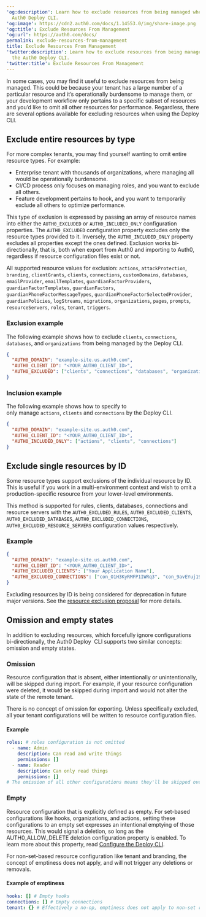 ---
'og:description': Learn how to exclude resources from being managed when using the
  Auth0 Deploy CLI.
'og:image': https://cdn2.auth0.com/docs/1.14553.0/img/share-image.png
'og:title': Exclude Resources From Management
'og:url': https://auth0.com/docs/
permalink: exclude-resources-from-management
title: Exclude Resources From Management
'twitter:description': Learn how to exclude resources from being managed when using
  the Auth0 Deploy CLI.
'twitter:title': Exclude Resources From Management
---
In some cases, you may find it useful to exclude resources from being managed. This could be because your tenant has a large number of a particular resource and it’s operationally burdensome to manage them, or your development workflow only pertains to a specific subset of resources and you’d like to omit all other resources for performance. Regardless, there are several options available for excluding resources when using the Deploy CLI.

## Exclude entire resources by type

For more complex tenants, you may find yourself wanting to omit entire resource types. For example:

* Enterprise tenant with thousands of organizations, where managing all would be operationally burdensome.
* CI/CD process only focuses on managing roles, and you want to exclude all others.
* Feature development pertains to hook, and you want to temporarily exclude all others to optimize performance.

This type of exclusion is expressed by passing an array of resource names into either the `AUTH0_EXCLUDED` or `AUTH0_INCLUDED_ONLY` configuration properties. The `AUTH0_EXCLUDED` configuration property excludes only the resource types provided to it. Inversely, the `AUTH0_INCLUDED_ONLY` property excludes all properties except the ones defined. Exclusion works bi-directionally, that is, both when export from Auth0 and importing to Auth0, regardless if resource configuration files exist or not.

All supported resource values for exclusion: `actions`, `attackProtection`, `branding`, `clientGrants`, `clients`, `connections`, `customDomains`, `databases`, `emailProvider`, `emailTemplates`, `guardianFactorProviders`, `guardianFactorTemplates`, `guardianFactors`, `guardianPhoneFactorMessageTypes`, `guardianPhoneFactorSelectedProvider`, `guardianPolicies`, `logStreams`, `migrations`, `organizations`, `pages`, `prompts`, `resourceServers`, `roles`, `tenant`, `triggers`.

### Exclusion example

The following example shows how to exclude `clients`, `connections`, `databases`, and `organizations` from being managed by the Deploy CLI.

```json lines
{
  "AUTH0_DOMAIN": "example-site.us.auth0.com",
  "AUTH0_CLIENT_ID": "<YOUR_AUTH0_CLIENT_ID>",
  "AUTH0_EXCLUDED": ["clients", "connections", "databases", "organizations"]
}
```






### Inclusion example

The following example shows how to specify to only manage `actions`, `clients` and `connections` by the Deploy CLI.

```json lines
{
  "AUTH0_DOMAIN": "example-site.us.auth0.com",
  "AUTH0_CLIENT_ID": "<YOUR_AUTH0_CLIENT_ID>",
  "AUTH0_INCLUDED_ONLY": ["actions", "clients", "connections"]
}
```






## Exclude single resources by ID

Some resource types support exclusions of the individual resource by ID. This is useful if you work in a multi-environment context and wish to omit a production-specific resource from your lower-level environments.

This method is supported for rules, clients, databases, connections and <Tooltip tip="Resource Server: Server hosting protected resources. Resource servers accept and respond to protected resource requests." cta="View Glossary" href="/docs/glossary?term=resource+servers">resource servers</Tooltip> with the `AUTH0_EXCLUDED_RULES`, `AUTH0_EXCLUDED_CLIENTS`, `AUTH0_EXCLUDED_DATABASES`, `AUTH0_EXCLUDED_CONNECTIONS`, `AUTH0_EXCLUDED_RESOURCE_SERVERS` configuration values respectively.

### Example

```json lines
{
  "AUTH0_DOMAIN": "example-site.us.auth0.com",
  "AUTH0_CLIENT_ID": "<YOUR_AUTH0_CLIENT_ID>",
  "AUTH0_EXCLUDED_CLIENTS": ["Your Application Name"],
  "AUTH0_EXCLUDED_CONNECTIONS": ["con_O1H3KyRMFP1IWRq3", "con_9avEYuj19ihqKBOs"]
}
```






<Callout icon="file-lines" color="#0EA5E9" iconType="regular">

Excluding resources by ID is being considered for deprecation in future major versions. See the [resource exclusion proposal](https://github.com/auth0/auth0-deploy-cli/blob/6381ce6efa8cd59e7a5c8d37e8915b0989d677b9/docs/excluding-from-management.md?plain=1#L51) for more details.

</Callout>

## Omission and empty states

In addition to excluding resources, which forcefully ignore configurations bi-directionally, the Auth0 Deploy  CLI supports two similar concepts: omission and empty states.

### Omission

Resource configuration that is absent, either intentionally or unintentionally, will be skipped during import. For example, if your resource configuration were deleted, it would be skipped during import and would not alter the state of the remote tenant.

There is no concept of omission for exporting. Unless specifically excluded, all your tenant configurations will be written to resource configuration files.

#### Example

```yaml lines
roles: # roles configuration is not omitted
  - name: Admin
    description: Can read and write things
    permissions: []
  - name: Reader
    description: Can only read things
    permissions: []
# The omission of all other configurations means they'll be skipped over
```






### Empty

Resource configuration that is explicitly defined as empty. For set-based configurations like hooks, organizations, and actions, setting these configurations to an empty set expresses an intentional emptying of those resources. This would signal a deletion, so long as the AUTH0_ALLOW_DELETE deletion configuration property is enabled. To learn more about this property, read [Configure the Deploy CLI](/docs/deploy-monitor/deploy-cli-tool/configure-the-deploy-cli).

For non-set-based resource configuration like tenant and branding, the concept of emptiness does not apply, and will not trigger any deletions or removals.

#### Example of emptiness

```yaml lines
hooks: [] # Empty hooks
connections: [] # Empty connections
tenant: {} # Effectively a no-op, emptiness does not apply to non-set resource config
```



